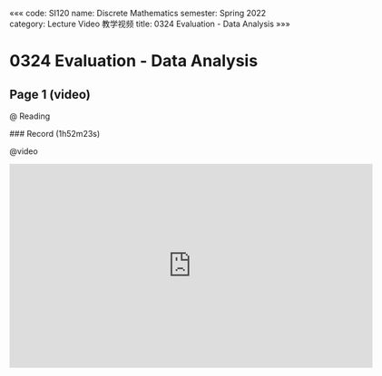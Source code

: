 «««
code: SI120
name: Discrete Mathematics
semester: Spring 2022
category: Lecture Video 教学视频
title: 0324 Evaluation - Data Analysis
»»»

# 0324 Evaluation - Data Analysis

## Page 1 (video)

@ Reading

<div class="markdown-body">
### Record (1h52m23s)
</div>

@video

<iframe src="https://sbfull.com/e/uanfxcj72nk1.html" frameborder=0 marginwidth=0 marginheight=0 scrolling=no width=640 height=360 allowfullscreen></iframe>


